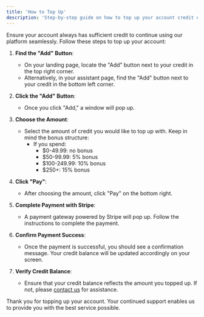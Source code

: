 ```yaml
---
title: 'How to Top Up'
description: 'Step-by-step guide on how to top up your account credit on our platform'
---
```


Ensure your account always has sufficient credit to continue using our platform seamlessly. Follow these steps to top up your account:

1. **Find the "Add" Button**:
   - On your landing page, locate the "Add" button next to your credit in the top right corner.
   - Alternatively, in your assistant page, find the "Add" button next to your credit in the bottom left corner.

2. **Click the "Add" Button**:
   - Once you click "Add," a window will pop up.

3. **Choose the Amount**:
   - Select the amount of credit you would like to top up with. Keep in mind the bonus structure:
     - If you spend:
       - $0-49.99: no bonus
       - $50-99.99: 5% bonus
       - $100-249.99: 10% bonus
       - $250+: 15% bonus

4. **Click "Pay"**:
   - After choosing the amount, click "Pay" on the bottom right.

5. **Complete Payment with Stripe**:
   - A payment gateway powered by Stripe will pop up. Follow the instructions to complete the payment.

6. **Confirm Payment Success**:
   - Once the payment is successful, you should see a confirmation message. Your credit balance will be updated accordingly on your screen.

7. **Verify Credit Balance**:
   - Ensure that your credit balance reflects the amount you topped up. If not, please [contact us](#) for assistance.

Thank you for topping up your account. Your continued support enables us to provide you with the best service possible.
